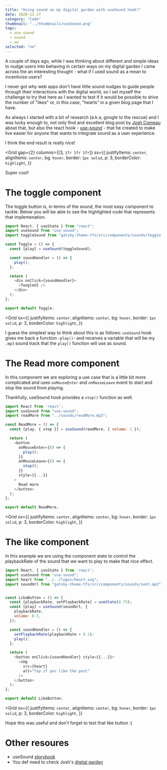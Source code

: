 ```yaml
---
title: "Using sound on my digital garden with useSound hook!"
date: 2020-11-17
category: "Code"
thumbnail: "../thumbnails/useSound.png"
tags:
  - use-sound
  - sound
  - ux
selected: "no"
---
```



A couple of days ago, while I was thinking about different and simple ideas to nudge users into behaving in certain ways on my digital garden I came across the an interesting thought - what if I used sound as a mean to incentivise users?

I never got why web apps don't have little sound nudges to guide people through their interactions with the digital world, so I set myself the challenge to try that here as I wanted to test if it would be possible to drive the number of "likes" or, in this case, "hearts" in a given blog page that I have.

As always I started with a bit of research (a.k.a, google to the rescue) and I was lucky enough to, not only find and excellent blog post by [Josh Comeau](https://joshwcomeau.com/react/announcing-use-sound-react-hook/) about that, but also the react hook - [use-sound](https://github.com/joshwcomeau/use-sound) - that he created to make live easier for anyone that wants to integrate sound as a user experience.

I think the end result is really nice!

<Grid
  gap={2}
  columns={[3, `1fr 1fr 1fr`]}
  sx={{
    justifyItems: `center`,
    alignItems: `center`,
    bg: `hover`,
    border: `1px solid`,
    p: 3,
    borderColor: `highlight`,
  }}
>
  <Toggle />
  <ReadMore />
  <Likes />
</Grid>

Super cool!

# The toggle component

The toggle button is, in terms of the sound, the most easy component to tackle.
Below you will be able to see the highlighted code that represents that implemenation.

```jsx:title=toggle.js
import React, { useState } from "react";
import useSound from "use-sound";
import toggleSound from "gatsby-theme-tfs/src/components/sounds/toggle.mp3";

const Toggle = () => {
  const [play] = useSound(toggleSound);

  const soundHandler = () => {
    play();
  };

  return (
    <div onClick={soundHandler}>
      <ToogleUI />
    </div>
  );
};

export default Toggle;
```

<Grid
  sx={{
    justifyItems: `center`,
    alignItems: `center`,
    bg: `hover`,
    border: `1px solid`,
    p: 3,
    borderColor: `highlight`,
  }}
>
  <Toggle />
</Grid>

I guess the simplest way to think about this is as follows: `useSound` hook gives me back a function -`play()`- and receives a variable that will be my `.mp3` sound track that the `play()` function will use as sound.

# The Read more component

In this component we are exploring a use case that is a little bit more complicated and uses `onMouseEnter` and `onMouseLeave` event to start and stop the sound from playing.

Thankfully, useSound hook provides a `stop()` function as well.

```jsx:title=readMore.js
import React from 'react';
import useSound from "use-sound";
import readMore from "../sounds/readMore.mp3";

const ReadMore = () => {
  const [play, { stop }] = useSound(readMore, { volume: 1 });

  return (
    <button
      onMouseEnter={() => {
        play();
      }}
      onMouseLeave={() => {
        stop();
      }}
      style={{...}}
    >
      Read more
    </button>
  );
};

export default ReadMore;
```

<Grid
  sx={{
    justifyItems: `center`,
    alignItems: `center`,
    bg: `hover`,
    border: `1px solid`,
    p: 3,
    borderColor: `highlight`,
  }}
>
  <ReadMore />
</Grid>

# The like component

In this example we are using the component state to control the playbackRate of the sound that we want to play to make that nice effect.  

```jsx:title=like.js
import React, { useState } from 'react';
import useSound from "use-sound";
import heart from "../../logos/heart.svg";
import soundUrl from "gatsby-theme-tfs/src/components/sounds/sent.mp3";


const LikeButton = () => {
  const [playbackRate, setPlaybackRate] = useState(0.75);
  const [play] = useSound(soundUrl, {
    playbackRate,
    volume: 0.5,
  });

  const soundHandler = () => {
    setPlaybackRate(playbackRate + 0.1);
    play();
  };

  return (
    <button onClick={soundHandler} style={{...}}>
      <img
        src={heart}
        alt="Tap if you like the post"
      />
    </button>
  );
};

export default LikeButton;

```

<Grid
  sx={{
    justifyItems: `center`,
    alignItems: `center`,
    bg: `hover`,
    border: `1px solid`,
    p: 3,
    borderColor: `highlight`,
  }}
>
  <Likes />
</Grid>

Hope this was useful and don't forget to test that like button :)

# Other resoures

- useSound [storybook](https://use-sound.netlify.app/)
- You def need to check Josh's [digital garden](https://joshwcomeau.com/)
